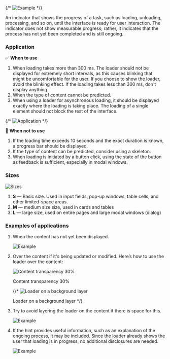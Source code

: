 {/* ![Example](/static/images/design/Loader/Example.gif) */}

An indicator that shows the progress of a task, such as loading, unloading, processing, and so on, until the interface is ready for user interaction. The indicator does not show measurable progress; rather, it indicates that the process has not yet been completed and is still ongoing.

### **Application**

✅ **When to use**

1. When loading takes more than 300 ms. The loader should not be displayed for extremely short intervals, as this causes blinking that might be uncomfortable for the user. If you choose to show the loader, avoid the blinking effect. If the loading takes less than 300 ms, don't display anything.
2. When the type of content cannot be predicted.
3. When using a loader for asynchronous loading, it should be displayed exactly where the loading is taking place. The loading of a single element should not block the rest of the interface.

{/* ![Application](/static/images/design/Loader/Application.png) */}


🚫 **When not to use**

1. If the loading time exceeds 10 seconds and the exact duration is known, a progress bar should be displayed.
2. If the type of content can be predicted, consider using a skeleton.
3. When loading is initiated by a button click, using the state of the button as feedback is sufficient, especially in modal windows.

### Sizes

![Sizes](/static/images/design/Loader/Sizes.png)

1. **S** — Basic size. Used in input fields, pop-up windows, table cells, and other limited-space areas.
2. **M** — medium size size, used in cards and tables
3. **L** — large size, used on entire pages and large modal windows (dialog)

### Examples of applications

1. When the content has not yet been displayed.

   ![Example](/static/images/design/Loader/Example5.png)

2. Over the content if it's being updated or modified. Here’s how to use the loader over the content:

   ![Content transparency 30%](/static/images/design/Loader/Example1.png)

   Content transparency 30%

   {/* ![Loader on a background layer](/static/images/design/Loader/Example2.png)

   Loader on a background layer */}

3. Try to avoid layering the loader on the content if there is space for this.

   ![Example](/static/images/design/Loader/Example3.png)

4. If the hint provides useful information, such as an explanation of the ongoing process, it may be included. Since the loader already shows the user that loading is in progress, no additional disclosures are needed.

   ![Example](/static/images/design/Loader/Example4.png)